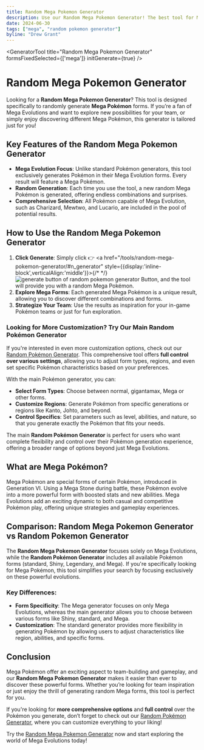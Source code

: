 ```yaml
---
title: Random Mega Pokemon Generator
description: Use our Random Mega Pokemon Generator! The best tool for Mega Evolution enthusiasts—get your favorite Mega Pokémon now!
date: 2024-06-30
tags: ["mega", "random pokemon generator"]
byline: "Drew Grant"
---
```



<GeneratorTool title="Random Mega Pokemon Generator" formsFixedSelected={['mega']} initGenerate={true} />

# Random Mega Pokemon Generator

Looking for a **Random Mega Pokemon Generator**? This tool is designed specifically to randomly generate **Mega Pokémon** forms. If you’re a fan of Mega Evolutions and want to explore new possibilities for your team, or simply enjoy discovering different Mega Pokémon, this generator is tailored just for you!

## Key Features of the Random Mega Pokemon Generator

- **Mega Evolution Focus**: Unlike standard Pokémon generators, this tool exclusively generates Pokémon in their Mega Evolution forms. Every result will feature a Mega Pokémon.
- **Random Generation**: Each time you use the tool, a new random Mega Pokémon is generated, offering endless combinations and surprises.
- **Comprehensive Selection**: All Pokémon capable of Mega Evolution, such as Charizard, Mewtwo, and Lucario, are included in the pool of potential results.

## How to Use the Random Mega Pokemon Generator

1. **Click Generate**: Simply click 👉 <a href="/tools/random-mega-pokemon-generator/#n_generator" style={{display:'inline-block',verticalAlign:'middle'}}>{/* 
 */}<img src="/img/docs/generate-button.webp" alt="generate button of random pokemon generator" width={100} /></a> 
 Button, and the tool will provide you with a random Mega Pokémon.
2. **Explore Mega Forms**: Each generated Mega Pokémon is a unique result, allowing you to discover different combinations and forms.
3. **Strategize Your Team**: Use the results as inspiration for your in-game Pokémon teams or just for fun exploration.

### Looking for More Customization? Try Our Main Random Pokémon Generator

If you're interested in even more customization options, check out our [Random Pokémon Generator](/). This comprehensive tool offers **full control over various settings**, allowing you to adjust form types, regions, and even set specific Pokémon characteristics based on your preferences.

With the main Pokémon generator, you can:

- **Select Form Types**: Choose between normal, gigantamax, Mega or other forms.
- **Customize Regions**: Generate Pokémon from specific generations or regions like Kanto, Johto, and beyond.
- **Control Specifics**: Set parameters such as level, abilities, and nature, so that you generate exactly the Pokémon that fits your needs.

The main **Random Pokémon Generator** is perfect for users who want complete flexibility and control over their Pokémon generation experience, offering a broader range of options beyond just Mega Evolutions.

## What are Mega Pokémon?

Mega Pokémon are special forms of certain Pokémon, introduced in Generation VI. Using a Mega Stone during battle, these Pokémon evolve into a more powerful form with boosted stats and new abilities. Mega Evolutions add an exciting dynamic to both casual and competitive Pokémon play, offering unique strategies and gameplay experiences.

## Comparison: Random Mega Pokemon Generator vs Random Pokemon Generator

The **Random Mega Pokemon Generator** focuses solely on Mega Evolutions, while the **Random Pokémon Generator** includes all available Pokémon forms (standard, Shiny, Legendary, and Mega). If you're specifically looking for Mega Pokémon, this tool simplifies your search by focusing exclusively on these powerful evolutions.

### Key Differences:

- **Form Specificity**: The Mega generator focuses on only Mega Evolutions, whereas the main generator allows you to choose between various forms like Shiny, standard, and Mega.
- **Customization**: The standard generator provides more flexibility in generating Pokémon by allowing users to adjust characteristics like region, abilities, and specific forms.

## Conclusion

Mega Pokémon offer an exciting aspect to team-building and gameplay, and our **Random Mega Pokemon Generator** makes it easier than ever to discover these powerful forms. Whether you’re looking for team inspiration or just enjoy the thrill of generating random Mega forms, this tool is perfect for you.

If you're looking for **more comprehensive options** and **full control** over the Pokémon you generate, don’t forget to check out our [Random Pokémon Generator](#), where you can customize everything to your liking!

Try the [Random Mega Pokemon Generator](/tools/random-mega-pokemon-generator/#n_generator) now and start exploring the world of Mega Evolutions today!



